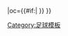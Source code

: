 {{fb team |t=塞圖巴爾 |tan=塞圖巴爾足球會 |tc=POR |abb={{#if:{{{abb|}}}|VSE{{0}}}} |oc={{#if:{{{oc|}}}|{{{oc}}} }} }}<!--
--><noinclude>[[Category:足球模板]]</noinclude>